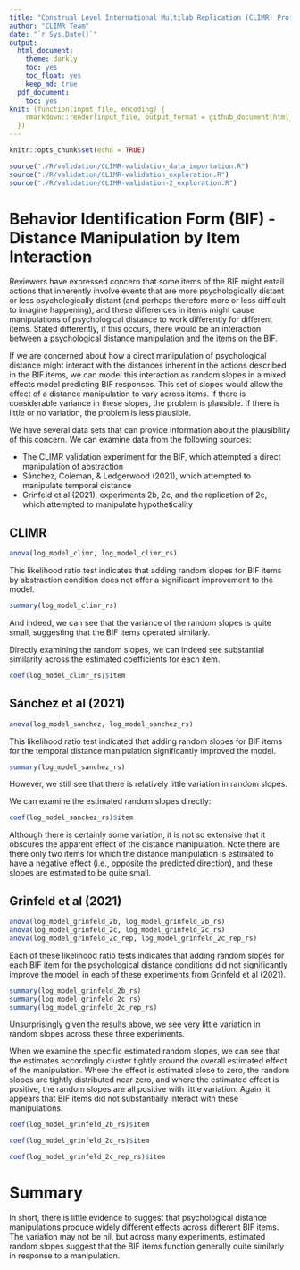 ```yaml
---
title: "Construal Level International Multilab Replication (CLIMR) Project: Examination of Behavior Identification Form (BIF) Item Behavior"
author: "CLIMR Team"
date: "`r Sys.Date()`"
output:
  html_document:
    theme: darkly
    toc: yes
    toc_float: yes
    keep_md: true
  pdf_document:
    toc: yes
knit: (function(input_file, encoding) {
    rmarkdown::render(input_file, output_format = github_document(html_preview = FALSE), encoding = encoding, output_dir = "./reports/")
  })
---
```


```r
knitr::opts_chunk$set(echo = TRUE)

source("./R/validation/CLIMR-validation_data_importation.R")
source("./R/validation/CLIMR-validation_exploration.R")
source("./R/validation/CLIMR-validation-2_exploration.R")

```

# Behavior Identification Form (BIF) - Distance Manipulation by Item Interaction

Reviewers have expressed concern that some items of the BIF might entail actions that inherently involve events that are more psychologically distant or less psychologically distant (and perhaps therefore more or less difficult to imagine happening), and these differences in items might cause manipulations of psychological distance to work differently for different items. Stated differently, if this occurs, there would be an interaction between a psychological distance manipulation and the items on the BIF.

If we are concerned about how a direct manipulation of psychological distance might interact with the distances inherent in the actions described in the BIF items, we can model this interaction as random slopes in a mixed effects model predicting BIF responses. This set of slopes would allow the effect of a distance manipulation to vary across items. If there is considerable variance in these slopes, the problem is plausible. If there is little or no variation, the problem is less plausible.

We have several data sets that can provide information about the plausibility of this concern. We can examine data from the following sources:

- The CLIMR validation experiment for the BIF, which attempted a direct manipulation of abstraction
- Sánchez, Coleman, & Ledgerwood (2021), which attempted to manipulate temporal distance
- Grinfeld et al (2021), experiments 2b, 2c, and the replication of 2c, which attempted to manipulate hypotheticality

## CLIMR

```r
anova(log_model_climr, log_model_climr_rs)
```

This likelihood ratio test indicates that adding random slopes for BIF items by abstraction condition does not offer a significant improvement to the model.

```r
summary(log_model_climr_rs)
```

And indeed, we can see that the variance of the random slopes is quite small, suggesting that the BIF items operated similarly.

Directly examining the random slopes, we can indeed see substantial similarity across the estimated coefficients for each item.

```r
coef(log_model_climr_rs)$item
```

## Sánchez et al (2021)

```r
anova(log_model_sanchez, log_model_sanchez_rs)
```

This likelihood ratio test indicated that adding random slopes for BIF items for the temporal distance manipulation significantly improved the model.

```r
summary(log_model_sanchez_rs)
```

However, we still see that there is relatively little variation in random slopes.

We can examine the estimated random slopes directly:

```r
coef(log_model_sanchez_rs)$item
```

Although there is certainly some variation, it is not so extensive that it obscures the apparent effect of the distance manipulation. Note there are there only two items for which the distance manipulation is estimated to have a negative effect (i.e., opposite the predicted direction), and these slopes are estimated to be quite small.

## Grinfeld et al (2021)

```r
anova(log_model_grinfeld_2b, log_model_grinfeld_2b_rs)
anova(log_model_grinfeld_2c, log_model_grinfeld_2c_rs)
anova(log_model_grinfeld_2c_rep, log_model_grinfeld_2c_rep_rs)
```

Each of these likelihood ratio tests indicates that adding random slopes for each BIF item for the psychological distance conditions did not significantly improve the model, in each of these experiments from Grinfeld et al (2021).

```r
summary(log_model_grinfeld_2b_rs)
summary(log_model_grinfeld_2c_rs)
summary(log_model_grinfeld_2c_rep_rs)
```

Unsurprisingly given the results above, we see very little variation in random slopes across these three experiments.

When we examine the specific estimated random slopes, we can see that the estimates accordingly cluster tightly around the overall estimated effect of the manipulation. Where the effect is estimated close to zero, the random slopes are tightly distributed near zero, and where the estimated effect is positive, the random slopes are all positive with little variation. Again, it appears that BIF items did not substantially interact with these manipulations.

```r
coef(log_model_grinfeld_2b_rs)$item
```

```r
coef(log_model_grinfeld_2c_rs)$item
```

```r
coef(log_model_grinfeld_2c_rep_rs)$item
```

# Summary

In short, there is little evidence to suggest that psychological distance manipulations produce widely different effects across different BIF items. The variation may not be nil, but across many experiments, estimated random slopes suggest that the BIF items function generally quite similarly in response to a manipulation.



